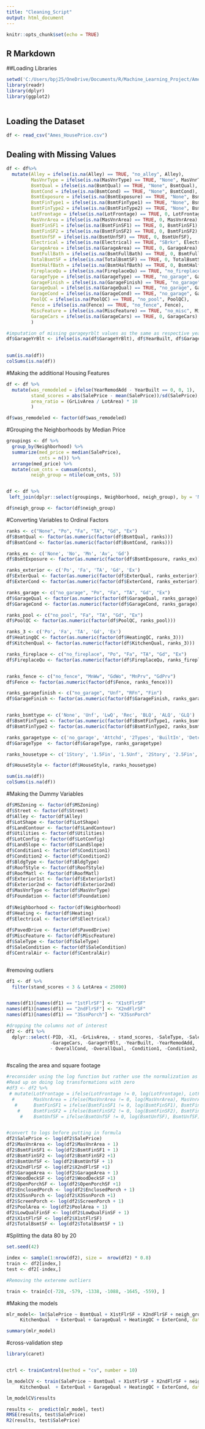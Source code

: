 ---
title: "Cleaning_Script"
output: html_document
---

```{r setup, include=FALSE}
knitr::opts_chunk$set(echo = TRUE)
```

## R Markdown
##Loading Libraries 

```{r}
setwd('C:/Users/bpj25/OneDrive/Documents/R/Machine_Learning_Project/Ames_Machine_Learning_Project')
library(readr)
library(dplyr) 
library(ggplot2)
 


```

## Loading the Dataset 

```{r}
df <- read_csv("Ames_HousePrice.csv")

```

## Dealing with Missing Values 

```{r}
df <- df%>% 
  mutate(Alley = ifelse(is.na(Alley) == TRUE, "no_alley", Alley), 
         MasVnrType = ifelse(is.na(MasVnrType) == TRUE, "None", MasVnrType), 
         BsmtQual = ifelse(is.na(BsmtQual) == TRUE, "None", BsmtQual), 
         BsmtCond = ifelse(is.na(BsmtCond) == TRUE, "None", BsmtCond), 
         BsmtExposure = ifelse(is.na(BsmtExposure) == TRUE, "None", BsmtExposure), 
         BsmtFinType1 = ifelse(is.na(BsmtFinType1) == TRUE, "None", BsmtFinType1), 
         BsmtFinType2 = ifelse(is.na(BsmtFinType2) == TRUE, "None", BsmtFinType2), 
         LotFrontage = ifelse(is.na(LotFrontage) == TRUE, 0, LotFrontage), 
         MasVnrArea = ifelse(is.na(MasVnrArea) == TRUE, 0, MasVnrArea), 
         BsmtFinSF1 = ifelse(is.na(BsmtFinSF1) == TRUE, 0, BsmtFinSF1), 
         BsmtFinSF2 = ifelse(is.na(BsmtFinSF2) == TRUE, 0, BsmtFinSF2), 
         BsmtUnfSF = ifelse(is.na(BsmtUnfSF) == TRUE, 0, BsmtUnfSF), 
         Electrical = ifelse(is.na(Electrical) == TRUE, "SBrkr", Electrical),
         GarageArea = ifelse(is.na(GarageArea) == TRUE, 0, GarageArea),
         BsmtFullBath = ifelse(is.na(BsmtFullBath) == TRUE, 0, BsmtFullBath), 
         TotalBsmtSF = ifelse(is.na(TotalBsmtSF) == TRUE, 0, TotalBsmtSF),
         BsmtHalfBath = ifelse(is.na(BsmtHalfBath) == TRUE, 0, BsmtHalfBath), 
         FireplaceQu = ifelse(is.na(FireplaceQu) == TRUE, "no_fireplace", FireplaceQu), 
         GarageType = ifelse(is.na(GarageType) == TRUE, "no_garage", GarageType), 
         GarageFinish = ifelse(is.na(GarageFinish) == TRUE, "no_garage", GarageFinish), 
         GarageQual = ifelse(is.na(GarageQual) == TRUE, "no_garage", GarageQual), 
         GarageCond = ifelse(is.na(GarageCond) == TRUE, "no_garage", GarageCond), 
         PoolQC = ifelse(is.na(PoolQC) == TRUE, "no_pool", PoolQC), 
         Fence = ifelse(is.na(Fence) == TRUE, "no_fence", Fence), 
         MiscFeature = ifelse(is.na(MiscFeature) == TRUE, "no_misc", MiscFeature),
         GarageCars = ifelse(is.na(GarageCars) == TRUE, 0, GarageCars)
         )

#imputation of missing garageyrblt values as the same as respective yearbuilt
df$GarageYrBlt <- ifelse(is.na(df$GarageYrBlt), df$YearBuilt, df$GarageYrBlt)

    
sum(is.na(df)) 
colSums(is.na(df))

```
#Making the additional Housing Features 

```{r}
df <- df %>% 
  mutate(was_remodeled = ifelse(YearRemodAdd - YearBuilt == 0, 0, 1), 
         stand_scores = abs(SalePrice - mean(SalePrice))/sd(SalePrice), 
         area_ratio = (GrLivArea / LotArea) * 10   
         )

df$was_remodeled <- factor(df$was_remodeled)

``` 


#Grouping the Neighborhoods by Median Price 
```{r}
groupings <- df %>% 
  group_by(Neighborhood) %>% 
  summarize(med_price = median(SalePrice), 
            cnts = n()) %>% 
  arrange(med_price) %>% 
  mutate(cum_cnts = cumsum(cnts), 
         neigh_group = ntile(cum_cnts, 5))


df <- df %>% 
 left_join(dplyr::select(groupings, Neighborhood, neigh_group), by = 'Neighborhood') 

df$neigh_group <- factor(df$neigh_group)
```
#Converting Variables to Ordinal Factors 

```{r} 
ranks <- c("None", "Po", "Fa", "TA", "Gd", "Ex")
df$BsmtQual <- factor(as.numeric(factor(df$BsmtQual, ranks))) 
df$BsmtCond <- factor(as.numeric(factor(df$BsmtCond, ranks))) 

ranks_ex <- c('None', 'No', 'Mn', 'Av', 'Gd')
df$BsmtExposure <- factor(as.numeric(factor(df$BsmtExposure, ranks_ex)))

ranks_exterior <- c('Po', 'Fa', 'TA', 'Gd', 'Ex')
df$ExterQual <- factor(as.numeric(factor(df$ExterQual, ranks_exterior)))
df$ExterCond <- factor(as.numeric(factor(df$ExterCond, ranks_exterior))) 

ranks_garage <- c("no_garage", "Po", "Fa", "TA", "Gd", "Ex")
df$GarageQual <- factor(as.numeric(factor(df$GarageQual, ranks_garage))) 
df$GarageCond <- factor(as.numeric(factor(df$GarageCond, ranks_garage))) 

ranks_pool <- c("no_pool", "Fa", "TA", "Gd", "Ex")
df$PoolQC <- factor(as.numeric(factor(df$PoolQC, ranks_pool))) 

ranks_3 <- c('Po', 'Fa', 'TA', 'Gd', 'Ex')
df$HeatingQC <- factor(as.numeric(factor(df$HeatingQC, ranks_3)))
df$KitchenQual <- factor(as.numeric(factor(df$KitchenQual, ranks_3))) 

ranks_fireplace <- c("no_fireplace", "Po", "Fa", "TA", "Gd", "Ex")
df$FireplaceQu <- factor(as.numeric(factor(df$FireplaceQu, ranks_fireplace)))


ranks_fence <- c("no_fence", "MnWw", "GdWo", "MnPrv", "GdPrv")
df$Fence <- factor(as.numeric(factor(df$Fence, ranks_fence))) 

ranks_garagefinish <- c("no_garage", "Unf", "RFn", "Fin")
df$GarageFinish <- factor(as.numeric(factor(df$GarageFinish, ranks_garagefinish)))


ranks_bsmttype <- c('None', 'Unf', 'LwQ', 'Rec', 'BLQ', 'ALQ', 'GLQ')
df$BsmtFinType1 <- factor(as.numeric(factor(df$BsmtFinType1, ranks_bsmttype))) 
df$BsmtFinType2 <- factor(as.numeric(factor(df$BsmtFinType2, ranks_bsmttype))) 

ranks_garagetype <- c('no_garage', 'Attchd', '2Types', 'BuiltIn', 'Detchd', 'CarPort', 'Basment')
df$GarageType  <- factor(df$GarageType, ranks_garagetype) 

ranks_housetype <- c('1Story', '1.5Fin', '1.5Unf', '2Story', '2.5Fin', '2.5Unf','SFoyer','SLvl')

df$HouseStyle <- factor(df$HouseStyle, ranks_housetype)

sum(is.na(df))
colSums(is.na(df))

```

#Making the Dummy Variables 

```{r} 

df$MSZoning <- factor(df$MSZoning)
df$Street <- factor(df$Street)
df$Alley <- factor(df$Alley) 
df$LotShape <- factor(df$LotShape) 
df$LandContour <- factor(df$LandContour) 
df$Utilities <- factor(df$Utilities) 
df$LotConfig <- factor(df$LotConfig) 
df$LandSlope <- factor(df$LandSlope) 
df$Condition1 <- factor(df$Condition1) 
df$Condition2 <- factor(df$Condition2) 
df$BldgType <- factor(df$BldgType) 
df$RoofStyle <- factor(df$RoofStyle) 
df$RoofMatl <- factor(df$RoofMatl) 
df$Exterior1st <- factor(df$Exterior1st) 
df$Exterior2nd <- factor(df$Exterior2nd) 
df$MasVnrType <- factor(df$MasVnrType) 
df$Foundation <- factor(df$Foundation) 
 
df$Neighborhood <- factor(df$Neighborhood) 
df$Heating <- factor(df$Heating)
df$Electrical <- factor(df$Electrical) 
 
df$PavedDrive <- factor(df$PavedDrive) 
df$MiscFeature <- factor(df$MiscFeature) 
df$SaleType <- factor(df$SaleType) 
df$SaleCondition <- factor(df$SaleCondition) 
df$CentralAir <- factor(df$CentralAir) 



```

#removing outliers  
```{r} 
df1 <- df %>% 
  filter(stand_scores < 3 & LotArea < 25000) 


names(df1)[names(df1) == "1stFlrSF"] <- "X1stFlrSF"
names(df1)[names(df1) == "2ndFlrSF"] <- "X2ndFlrSF"
names(df1)[names(df1) == "3SsnPorch"] <- "X3SsnPorch"

#dropping the columns not of interest
df2 <- df1 %>% 
  dplyr::select(-PID, -X1, -GrLivArea, - stand_scores, -SaleType, -SaleCondition, -MoSold, -YrSold, 
                -GarageCars, -GarageYrBlt, -YearBuilt, -YearRemodAdd,  
                - OverallCond, -OverallQual, -Condition1, -Condition2, -LotFrontage, -LotArea )



```
#scaling the area and square footage 
```{r} 
#reconsider using the log function but rather use the normalization as a means of transforming the s-footage features 
#Read up on doing log transformations with zero 
#df3 <- df2 %>% 
 # mutate(LotFrontage = ifelse(LotFrontage != 0, log(LotFrontage), LotFrontage), 
  #       MasVnrArea = ifelse(MasVnrArea != 0, log(MasVnrArea), MasVnrArea), 
   #      BsmtFinSF1 = ifelse(BsmtFinSF1 != 0, log(BsmtFinSF1), BsmtFinSF1), 
    #     BsmtFinSF2 = ifelse(BsmtFinSF2 != 0, log(BsmtFinSF2), BsmtFinSF2), 
     #    BsmtUnfSF = ifelse(BsmtUnfSF != 0, log(BsmtUnfSF), BsmtUnfSF))


#convert to logs before putting in formula 
df2$SalePrice <- log(df2$SalePrice) 
df2$MasVnrArea <- log(df2$MasVnrArea + 1) 
df2$BsmtFinSF1 <- log(df2$BsmtFinSF1 + 1)
df2$BsmtFinSF2 <- log(df2$BsmtFinSF2 +1) 
df2$BsmtUnfSF <- log(df2$BsmtUnfSF + 1)
df2$X2ndFlrSF <- log(df2$X2ndFlrSF +1) 
df2$GarageArea <- log(df2$GarageArea + 1) 
df2$WoodDeckSF <- log(df2$WoodDeckSF +1) 
df2$OpenPorchSF <- log(df2$OpenPorchSF +1) 
df2$EnclosedPorch <- log(df2$EnclosedPorch + 1)  
df2$X3SsnPorch <- log(df2$X3SsnPorch +1) 
df2$ScreenPorch <- log(df2$ScreenPorch + 1) 
df2$PoolArea <- log(df2$PoolArea + 1) 
df2$LowQualFinSF <- log(df2$LowQualFinSF + 1)
df2$X1stFlrSF <- log(df2$X1stFlrSF) 
df2$TotalBsmtSF <- log(df2$TotalBsmtSF + 1)


```
#Splitting the data 80 by 20 

```{r} 
set.seed(42)

index <- sample(1:nrow(df2), size =  nrow(df2) * 0.8)
train <- df2[index,]
test <- df2[-index,] 

#Removing the extereme outliers 

train <- train[c(-728, -579, -1338, -1088, -1645, -559), ]


```

#Making the models 
```{r}

mlr_model<- lm(SalePrice ~ BsmtQual + X1stFlrSF + X2ndFlrSF + neigh_group + 
     KitchenQual  + ExterQual + GarageQual + HeatingQC + ExterCond, data = train) 

summary(mlr_model)

```




#cross-validation step 
```{r} 
library(caret)


ctrl <- trainControl(method = "cv", number = 10)

lm_modelCV <- train(SalePrice ~ BsmtQual + X1stFlrSF + X2ndFlrSF + neigh_group + 
     KitchenQual  + ExterQual + GarageQual + HeatingQC + ExterCond, data=train, method = "lm", trControl = ctrl) 

lm_modelCV$results

results <-  predict(mlr_model, test) 
RMSE(results, test$SalePrice) 
R2(results, test$SalePrice)


```
